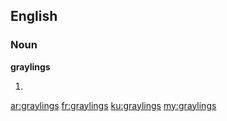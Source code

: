 ==English==

===Noun===
'''graylings'''

# {{plural of|grayling}}

[[ar:graylings]]
[[fr:graylings]]
[[ku:graylings]]
[[my:graylings]]